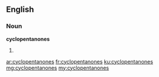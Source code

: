==English==

===Noun===
'''cyclopentanones'''

# {{plural of|cyclopentanone}}

[[ar:cyclopentanones]]
[[fr:cyclopentanones]]
[[ku:cyclopentanones]]
[[mg:cyclopentanones]]
[[my:cyclopentanones]]